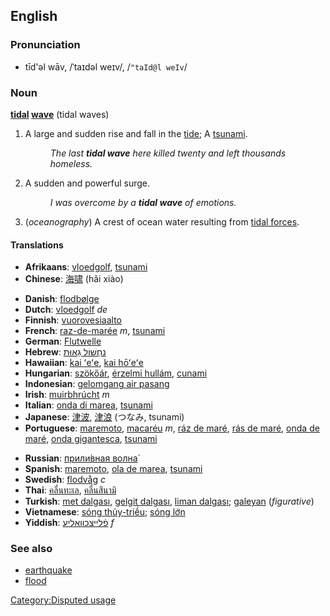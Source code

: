 {{quot|Tidal_wave}}

==English==

===Pronunciation===
*tīd'əl wāv, /ˈtaɪdəl weɪv/, /<tt>"taId@l weIv</tt>/

===Noun===
'''[[tidal]] [[wave]]''' (tidal waves)


# A large and sudden rise and fall in the [[tide]];  A [[tsunami]].
#: ''The last '''tidal wave''' here killed twenty and left thousands homeless.''
# A sudden and powerful surge.
#: ''I was overcome by a '''tidal wave''' of emotions.''
# (''oceanography'') A crest of ocean water resulting from [[tidal force]]s.

====Translations====
*'''Afrikaans''': [[vloedgolf]], [[tsunami]]
*'''Chinese''': [[海啸]] (hǎi xiào)
<!--*Czech: [[přílivová vlna]] - probable correct translation but needs to be checked -->
*'''Danish''': [[flodbølge]]
*'''Dutch''': [[vloedgolf]] ''de''
*'''Finnish''': [[vuorovesiaalto]]
*'''French''': [[raz-de-marée]] ''m'', [[tsunami]]
*'''German''': [[Flutwelle]]
*'''Hebrew''': [[נחשול גאות|נַחְשׁוֹל גֵאוּת]]
*'''Hawaiian''': [[kai ʻeʻe]], [[kai hōʻeʻe]]
*'''Hungarian''': [[szökőár]], [[érzelmi hullám]], [[cunami]]
*'''Indonesian''': [[gelomgang air pasang]]
*'''Irish''': [[muirbhrúcht]] ''m''
*'''Italian''': [[onda di marea]], [[tsunami]]
*'''Japanese''': [[津波]], [[津浪]] (つなみ, tsunami)
*'''Portuguese''': [[maremoto]], [[macaréu]] ''m'', [[ráz de maré]], [[rás de maré]], [[onda de maré]], [[onda gigantesca]], [[tsunami]]
<!--*Romanian: [[val mareic]] or [[valul mareic]] - probable correct translation but needs to be checked -->
*'''Russian''': [[приливная волна|прили́вная волна́]]
*'''Spanish''': [[maremoto]], [[ola de marea]], [[tsunami]]
*'''Swedish''': [[flodvåg]] ''c''
*'''Thai''': [[คลื่นทะเล]], [[คลื่นสึนามิ]]
*'''Turkish''': [[met dalgası]], [[gelgit dalgası]], [[liman dalgası]]; [[galeyan]] (''figurative'')
*'''Vietnamese''': [[sóng thủy-triều]]; [[sóng lớn]]<!-- possibly also [[sóng thần]] -->
*'''Yiddish''': [[פֿלײצכװאַליע]] ''f''

===See also===
*[[earthquake]]
*[[flood]]

[[Category:Disputed usage]]
